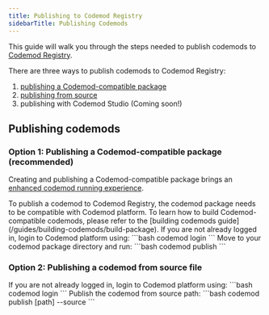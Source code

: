 ```yaml
---
title: Publishing to Codemod Registry
sidebarTitle: Publishing Codemods
---
```


This guide will walk you through the steps needed to publish codemods to [Codemod Registry](/codemod-registry). 

There are three ways to publish codemods to Codemod Registry:
1. [publishing a Codemod-compatible package](#option-1-publishing-a-codemod-compatible-package-recommended)
2. [publishing from source](#option-2-publishing-a-codemod-from-source-file)
3. publishing with Codemod Studio (Coming soon!)

## Publishing codemods

### Option 1: Publishing a Codemod-compatible package (recommended)

Creating and publishing a Codemod-compatible package brings an [enhanced codemod running experience](/platform/run#benefits-and-features).

<Steps>
    <Step title="Prepare a codemod package">
        To publish a codemod to Codemod Registry, the codemod package needs to be compatible with Codemod platform. To learn how to build Codemod-compatible codemods, please refer to the [building codemods guide](/guides/building-codemods/build-package).
    </Step>
    <Step title="Login to Codemod platform">
        If you are not already logged in, login to Codemod platform using:
        ```bash
        codemod login
        ```
    </Step>
    <Step title="Publish codemod">
        Move to your codemod package directory and run:
        ```bash
        codemod publish
        ```
    </Step>
</Steps>

### Option 2: Publishing a codemod from source file

<Steps>
    <Step title="Login to Codemod platform">
        If you are not already logged in, login to Codemod platform using:
        ```bash
        codemod login
        ```
    </Step>
    <Step title="Publish codemod">
        Publish the codemod from <Tooltip tip="This path can point to a simple transform file or a Codemod-compatible package.">source path</Tooltip>:
        ```bash
        codemod publish [path] --source
        ```
    </Step>
</Steps>